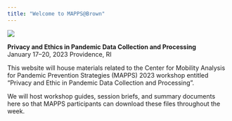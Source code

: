 ```yaml
---
title: "Welcome to MAPPS@Brown"
---
```


![](images/mapps-brown-logo.png)

**Privacy and Ethics in Pandemic Data Collection and Processing**  
January 17--20, 2023
Providence, RI

This website will house materials related to the Center for Mobility Analysis for Pandemic Prevention Strategies (MAPPS) 2023 workshop entitled "Privacy and Ethic in Pandemic Data Collection and Processing".

We will host workshop guides, session briefs, and summary documents here so that MAPPS participants can download these files throughout the week.
